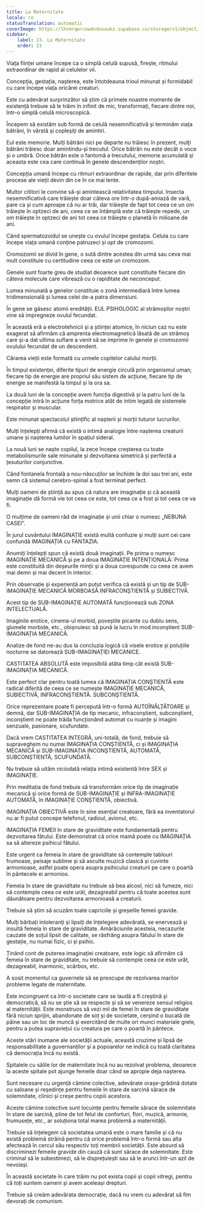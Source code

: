 ```yaml
---
title: La Maternitate
locale: ro
statusTranslation: automatic
coverImage: https://lhvmrqwrcowdvduuaukz.supabase.co/storage/v1/object/public/strapi-uploads/small_cover-educacion-fundamental.webp-2d51a7828a2b1309555be27f7e2a61a0.webp
sidebar:
    label: 23. La Maternitate
    order: 23
---
```

Viața ființei umane începe ca o simplă celulă supusă, firește, ritmului extraordinar de rapid al celulelor vii.

Concepția, gestația, nașterea, este întotdeauna trioul minunat și formidabil cu care începe viața oricărei creaturi.

Este cu adevărat surprinzător să știm că primele noastre momente de existență trebuie să le trăim în infinit de mic, transformați, fiecare dintre noi, într-o simplă celulă microscopică.

Începem să existăm sub formă de celulă nesemnificativă și terminăm viața bătrâni, în vârstă și copleșiți de amintiri.

Eul este memorie. Mulți bătrâni nici pe departe nu trăiesc în prezent, mulți bătrâni trăiesc doar amintindu-și trecutul. Orice bătrân nu este decât o voce și o umbră. Orice bătrân este o fantomă a trecutului, memorie acumulată și aceasta este cea care continuă în genele descendenților noștri.

Concepția umană începe cu ritmuri extraordinar de rapide, dar prin diferitele procese ale vieții devin din ce în ce mai lente.

Multor cititori le convine să-și amintească relativitatea timpului. Insecta nesemnificativă care trăiește doar câteva ore într-o după-amiază de vară, pare ca și cum aproape că nu ar trăi, dar trăiește de fapt tot ceea ce un om trăiește în optzeci de ani, ceea ce se întâmplă este că trăiește repede, un om trăiește în optzeci de ani tot ceea ce trăiește o planetă în milioane de ani.

Când spermatozoidul se unește cu ovulul începe gestația. Celula cu care începe viața umană conține patruzeci și opt de cromozomi.

Cromozomii se divid în gene, o sută dintre acestea din urmă sau ceva mai mult constituie cu certitudine ceea ce este un cromozom.

Genele sunt foarte greu de studiat deoarece sunt constituite fiecare din câteva molecule care vibrează cu o rapiditate de neconceput.

Lumea minunată a genelor constituie o zonă intermediară între lumea tridimensională și lumea celei de-a patra dimensiuni.

În gene se găsesc atomii eredității. EUL PSIHOLOGIC al strămoșilor noștri vine să impregneze ovulul fecundat.

În această eră a electrotehnicii și a științei atomice, în niciun caz nu este exagerat să afirmăm că amprenta electromagnetică lăsată de un strămoș care și-a dat ultima suflare a venit să se imprime în genele și cromozomii ovulului fecundat de un descendent.

Cărarea vieții este formată cu urmele copitelor calului morții.

În timpul existenței, diferite tipuri de energie circulă prin organismul uman; fiecare tip de energie are propriul său sistem de acțiune, fiecare tip de energie se manifestă la timpul și la ora sa.

La două luni de la concepție avem funcția digestivă și la patru luni de la concepție intră în acțiune forța motrice atât de intim legată de sistemele respirator și muscular.

Este minunat spectacolul științific al nașterii și morții tuturor lucrurilor.

Mulți înțelepți afirmă că există o intimă analogie între nașterea creaturii umane și nașterea lumilor în spațiul sideral.

La nouă luni se naște copilul, la zece începe creșterea cu toate metabolismurile sale minunate și dezvoltarea simetrică și perfectă a țesuturilor conjunctive.

Când fontanela frontală a nou-născuților se închide la doi sau trei ani, este semn că sistemul cerebro-spinal a fost terminat perfect.

Mulți oameni de știință au spus că natura are imaginație și că această imaginație dă formă vie tot ceea ce este, tot ceea ce a fost și tot ceea ce va fi.

O mulțime de oameni râd de imaginație și unii chiar o numesc „NEBUNA CASEI”.

În jurul cuvântului IMAGINAȚIE există multă confuzie și mulți sunt cei care confundă IMAGINAȚIA cu FANTAZIA.

Anumiți înțelepți spun că există două imaginații. Pe prima o numesc IMAGINAȚIE MECANICĂ și pe a doua IMAGINAȚIE INTENȚIONALĂ: Prima este constituită din deșeurile minții și a doua corespunde cu ceea ce avem mai demn și mai decent în interior.

Prin observație și experiență am putut verifica că există și un tip de SUB-IMAGINAȚIE MECANICĂ MORBOASĂ INFRACONȘTIENTĂ și SUBIECTIVĂ.

Acest tip de SUB-IMAGINAȚIE AUTOMATĂ funcționează sub ZONA INTELECTUALĂ.

Imaginile erotice, cinema-ul morbid, poveștile picante cu dublu sens, glumele morbide, etc., obișnuiesc să pună la lucru în mod inconștient SUB-IMAGINAȚIA MECANICĂ.

Analize de fond ne-au dus la concluzia logică că visele erotice și poluțiile nocturne se datorează SUB-IMAGINAȚIEI MECANICE.

CASTITATEA ABSOLUTĂ este imposibilă atâta timp cât există SUB-IMAGINAȚIA MECANICĂ.

Este perfect clar pentru toată lumea că IMAGINAȚIA CONȘTIENTĂ este radical diferită de ceea ce se numește IMAGINAȚIE MECANICĂ, SUBIECTIVĂ, INFRACONȘTIENTĂ. SUBCONȘTIENTĂ.

Orice reprezentare poate fi percepută într-o formă AUTOÎNĂLȚĂTOARE și demnă, dar SUB-IMAGINAȚIA de tip mecanic, infraconștient, subconștient, inconștient ne poate trăda funcționând automat cu nuanțe și imagini senzuale, pasionare, scufundate.

Dacă vrem CASTITATEA INTEGRĂ, uni-totală, de fond, trebuie să supraveghem nu numai IMAGINAȚIA CONȘTIENTĂ, ci și IMAGINAȚIA MECANICĂ și SUB-IMAGINAȚIA INCONȘTIENTĂ, AUTOMATĂ, SUBCONȘTIENTĂ, SCUFUNDATĂ.

Nu trebuie să uităm niciodată relația intimă existentă între SEX și IMAGINAȚIE.

Prin meditația de fond trebuie să transformăm orice tip de imaginație mecanică și orice formă de SUB-IMAGINAȚIE și INFRA-IMAGINAȚIE AUTOMATĂ, în IMAGINAȚIE CONȘTIENTĂ, obiectivă.

IMAGINAȚIA OBIECTIVĂ este în sine esențial creatoare, fără ea inventatorul nu ar fi putut concepe telefonul, radioul, avionul, etc.

IMAGINAȚIA FEMEII în stare de graviditate este fundamentală pentru dezvoltarea fătului. Este demonstrat că orice mamă poate cu IMAGINAȚIA sa să altereze psihicul fătului.

Este urgent ca femeia în stare de graviditate să contemple tablouri frumoase, peisaje sublime și să asculte muzică clasică și cuvinte armonioase, astfel poate opera asupra psihicului creaturii pe care o poartă în pântecele ei armonios.

Femeia în stare de graviditate nu trebuie să bea alcool, nici să fumeze, nici să contemple ceea ce este urât, dezagreabil pentru că toate acestea sunt dăunătoare pentru dezvoltarea armonioasă a creaturii.

Trebuie să știm să scuzăm toate capriciile și greșelile femeii gravide.

Mulți bărbați intoleranți și lipsiți de înțelegere adevărată, se enervează și insultă femeia în stare de graviditate. Amărăciunile acesteia, necazurile cauzate de soțul lipsit de calitate, se răsfrâng asupra fătului în stare de gestație, nu numai fizic, ci și psihic.

Ținând cont de puterea imaginației creatoare, este logic să afirmăm că femeia în stare de graviditate, nu trebuie să contemple ceea ce este urât, dezagreabil, inarmonic, scârbos, etc.

A sosit momentul ca guvernele să se preocupe de rezolvarea marilor probleme legate de maternitate.

Este incongruent ca într-o societate care se laudă a fi creștină și democratică, să nu se știe să se respecte și să se venereze sensul religios al maternității. Este monstruos să vezi mii de femei în stare de graviditate fără niciun sprijin, abandonate de soț și de societate, cerșind o bucată de pâine sau un loc de muncă și exercitând de multe ori munci materiale grele, pentru a putea supraviețui cu creatura pe care o poartă în pântece.

Aceste stări inumane ale societății actuale, această cruzime și lipsă de responsabilitate a guvernanților și a popoarelor ne indică cu toată claritatea că democrația încă nu există.

Spitalele cu sălile lor de maternitate încă nu au rezolvat problema, deoarece la aceste spitale pot ajunge femeile doar când se apropie deja nașterea.

Sunt necesare cu urgență cămine colective, adevărate orașe-grădină dotate cu saloane și reședințe pentru femeile în stare de sarcină sărace de solemnitate, clinici și creșe pentru copiii acestora.

Aceste cămine colective sunt locuințe pentru femeile sărace de solemnitate în stare de sarcină, pline de tot felul de conforturi, flori, muzică, armonie, frumusețe, etc., ar soluționa total marea problemă a maternității.

Trebuie să înțelegem că societatea umană este o mare familie și că nu există problemă străină pentru că orice problemă într-o formă sau alta afectează în cercul său respectiv toți membrii societății. Este absurd să discriminezi femeile gravide din cauză că sunt sărace de solemnitate. Este criminal să le subestimezi, să le disprețuiești sau să le arunci într-un azil de nevoiași.

În această societate în care trăim nu pot exista copii și copii vitregi, pentru că toți suntem oameni și avem aceleași drepturi.

Trebuie să creăm adevărata democrație, dacă nu vrem cu adevărat să fim devorați de comunism.

